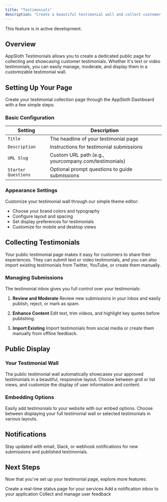 ```yaml
---
title: "Testimonials"
description: "Create a beautiful testimonial wall and collect customer feedback with AppSloth Testimonials"
---
```


<Note>This feature is in active development.</Note>

## Overview

AppSloth Testimonials allows you to create a dedicated public page for collecting and showcasing customer testimonials. Whether it's text or video testimonials, you can easily manage, moderate, and display them in a customizable testimonial wall.

## Setting Up Your Page

Create your testimonial collection page through the AppSloth Dashboard with a few simple steps:

### Basic Configuration

| Setting             | Description                                          |
| ------------------- | ---------------------------------------------------- |
| `Title`             | The headline of your testimonial page                |
| `Description`       | Instructions for testimonial submissions             |
| `URL Slug`          | Custom URL path (e.g., yourcompany.com/testimonials) |
| `Starter Questions` | Optional prompt questions to guide submissions       |

### Appearance Settings

Customize your testimonial wall through our simple theme editor:

- Choose your brand colors and typography
- Configure layout and spacing
- Set display preferences for testimonials
- Customize for mobile and desktop views

## Collecting Testimonials

Your public testimonial page makes it easy for customers to share their experiences. They can submit text or video testimonials, and you can also import existing testimonials from Twitter, YouTube, or create them manually.

### Managing Submissions

The testimonial inbox gives you full control over your testimonials:

1. **Review and Moderate**
   Review new submissions in your inbox and easily publish, reject, or mark as spam.

2. **Enhance Content**
   Edit text, trim videos, and highlight key quotes before publishing.

3. **Import Existing**
   Import testimonials from social media or create them manually from offline feedback.

## Public Display

### Your Testimonial Wall

The public testimonial wall automatically showcases your approved testimonials in a beautiful, responsive layout. Choose between grid or list views, and customize the display of user information and content.

### Embedding Options

Easily add testimonials to your website with our embed options. Choose between displaying your full testimonial wall or selected testimonials in various layouts.

## Notifications

Stay updated with email, Slack, or webhook notifications for new submissions and published testimonials.

## Next Steps

Now that you've set up your testimonial page, explore more features:

<CardGroup cols={1}>
  <Card title="Status Page" icon="signal" href="/features/status">
    Create a real-time status page for your services
  </Card>
  <Card title="Inbox" icon="inbox" href="/features/inbox">
    Add a notification inbox to your application
  </Card>
  <Card title="Feedback" icon="comments" href="/features/feedback">
    Collect and manage user feedback
  </Card>
</CardGroup>
